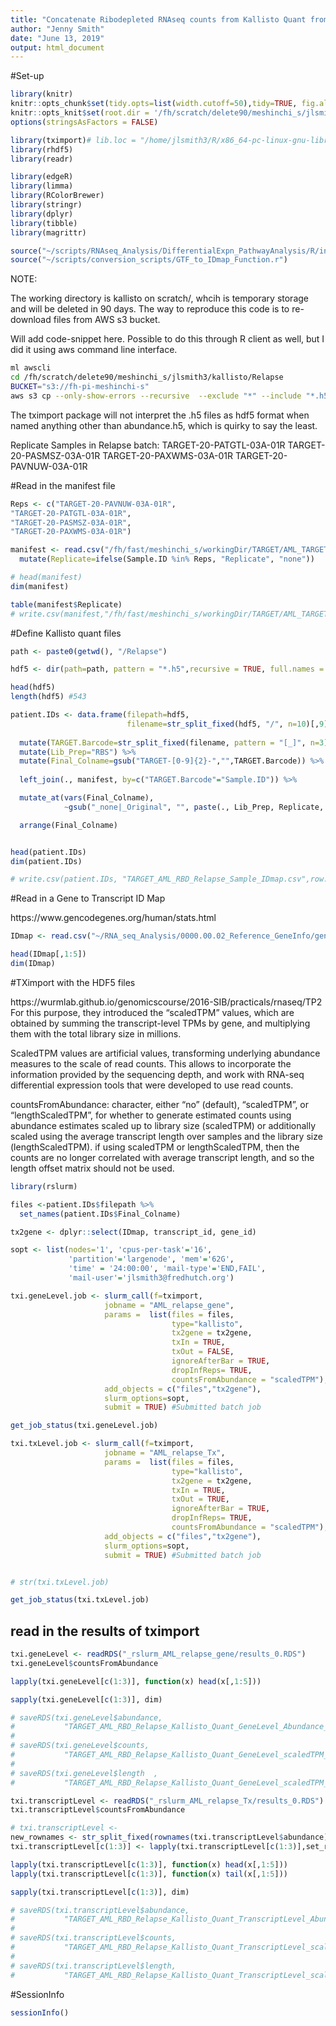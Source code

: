 ```yaml
---
title: "Concatenate Ribodepleted RNAseq counts from Kallisto Quant from Relapse Samples"
author: "Jenny Smith"
date: "June 13, 2019"
output: html_document
---
```


#Set-up

```r
library(knitr)
knitr::opts_chunk$set(tidy.opts=list(width.cutoff=50),tidy=TRUE, fig.align='center', fig.height = 8, fig.width = 10)
knitr::opts_knit$set(root.dir = '/fh/scratch/delete90/meshinchi_s/jlsmith3/kallisto/')
options(stringsAsFactors = FALSE)
```

```r
library(tximport)# lib.loc = "/home/jlsmith3/R/x86_64-pc-linux-gnu-library/3.5")
library(rhdf5)
library(readr)

library(edgeR)
library(limma)
library(RColorBrewer)
library(stringr)
library(dplyr)
library(tibble)
library(magrittr)

source("~/scripts/RNAseq_Analysis/DifferentialExpn_PathwayAnalysis/R/in_progress/ggplot_Themes_Function.r")
source("~/scripts/conversion_scripts/GTF_to_IDmap_Function.r")
```



NOTE: 

The working directory is kallisto on scratch/, whcih is temporary storage and will be deleted in 90 days. The way to reproduce this code is to re-download files from AWS s3 bucket. 

Will add code-snippet here. Possible to do this through R client as well, but I did it using aws command line interface. 

```bash
ml awscli 
cd /fh/scratch/delete90/meshinchi_s/jlsmith3/kallisto/Relapse
BUCKET="s3://fh-pi-meshinchi-s"
aws s3 cp --only-show-errors --recursive  --exclude "*" --include "*.h5" --include "*.json"  $BUCKET/SR/kallisto_out/ .
```


The tximport package will not interpret the .h5 files as hdf5 format when named anything other than abundance.h5, which is quirky to say the least. 

Replicate Samples in Relapse batch:
TARGET-20-PATGTL-03A-01R
TARGET-20-PASMSZ-03A-01R
TARGET-20-PAXWMS-03A-01R
TARGET-20-PAVNUW-03A-01R

#Read in the manifest file

```r
Reps <- c("TARGET-20-PAVNUW-03A-01R",
"TARGET-20-PATGTL-03A-01R",
"TARGET-20-PASMSZ-03A-01R",
"TARGET-20-PAXWMS-03A-01R")
```

```r
manifest <- read.csv("/fh/fast/meshinchi_s/workingDir/TARGET/AML_TARGET/SequencingDataMatrix/TARGET_AML_RBD_Relapse_Manifest_v4.csv", row.names = 1) %>% 
  mutate(Replicate=ifelse(Sample.ID %in% Reps, "Replicate", "none"))

# head(manifest)
dim(manifest)
```

```r
table(manifest$Replicate)
# write.csv(manifest,"/fh/fast/meshinchi_s/workingDir/TARGET/AML_TARGET/SequencingDataMatrix/TARGET_AML_RBD_Relapse_Manifest_v3.csv")
```


#Define Kallisto quant files 

```r
path <- paste0(getwd(), "/Relapse")

hdf5 <- dir(path=path, pattern = "*.h5",recursive = TRUE, full.names = TRUE)

head(hdf5)
length(hdf5) #543 
```

```r
patient.IDs <- data.frame(filepath=hdf5,
                          filename=str_split_fixed(hdf5, "/", n=10)[,9]) %>% 
  
  mutate(TARGET.Barcode=str_split_fixed(filename, pattern = "[_]", n=3)[,1]) %>%
  mutate(Lib_Prep="RBS") %>%
  mutate(Final_Colname=gsub("TARGET-[0-9]{2}-","",TARGET.Barcode)) %>% 
  
  left_join(., manifest, by=c("TARGET.Barcode"="Sample.ID")) %>%

  mutate_at(vars(Final_Colname),
            ~gsub("_none|_Original", "", paste(., Lib_Prep, Replicate, sep="_"))) %>%

  arrange(Final_Colname)


head(patient.IDs)
dim(patient.IDs)

# write.csv(patient.IDs, "TARGET_AML_RBD_Relapse_Sample_IDmap.csv",row.names = FALSE)
```



#Read in a Gene to Transcript ID Map 

https://www.gencodegenes.org/human/stats.html

```r
IDmap <- read.csv("~/RNA_seq_Analysis/0000.00.02_Reference_GeneInfo/gencode.v29_RepBase.v24.01_Gene_IDmap.csv")

head(IDmap[,1:5])
dim(IDmap)
```


#TXimport with the HDF5 files

https://wurmlab.github.io/genomicscourse/2016-SIB/practicals/rnaseq/TP2
For this purpose, they introduced the "scaledTPM" values, which are obtained by summing the transcript-level TPMs by gene, and multiplying them with the total library size in millions. 

ScaledTPM values are artificial values, transforming underlying abundance measures to the scale of read counts. This allows to incorporate the information provided by the sequencing depth, and work with RNA-seq differential expression tools that were developed to use read counts. 


countsFromAbundance:
character, either "no" (default), "scaledTPM", or "lengthScaledTPM", for whether to generate estimated counts using abundance estimates scaled up to library size (scaledTPM) or additionally scaled using the average transcript length over samples and the library size (lengthScaledTPM). if using scaledTPM or lengthScaledTPM, then the counts are no longer correlated with average transcript length, and so the length offset matrix should not be used.

```r
library(rslurm)
```

```r
files <-patient.IDs$filepath %>% 
  set_names(patient.IDs$Final_Colname)

tx2gene <- dplyr::select(IDmap, transcript_id, gene_id)

sopt <- list(nodes='1', 'cpus-per-task'='16',
             'partition'='largenode', 'mem'='62G',
             'time' = '24:00:00', 'mail-type'='END,FAIL',
             'mail-user'='jlsmith3@fredhutch.org') 

```

```r
txi.geneLevel.job <- slurm_call(f=tximport,
                     jobname = "AML_relapse_gene",
                     params =  list(files = files,
                                    type="kallisto", 
                                    tx2gene = tx2gene, 
                                    txIn = TRUE,
                                    txOut = FALSE,
                                    ignoreAfterBar = TRUE, 
                                    dropInfReps= TRUE,
                                    countsFromAbundance = "scaledTPM"),
                     add_objects = c("files","tx2gene"),
                     slurm_options=sopt,
                     submit = TRUE) #Submitted batch job 


```

```r
get_job_status(txi.geneLevel.job)
```

```r
txi.txLevel.job <- slurm_call(f=tximport,
                     jobname = "AML_relapse_Tx",
                     params =  list(files = files,
                                    type="kallisto", 
                                    tx2gene = tx2gene, 
                                    txIn = TRUE,
                                    txOut = TRUE,
                                    ignoreAfterBar = TRUE, 
                                    dropInfReps= TRUE,
                                    countsFromAbundance = "scaledTPM"),
                     add_objects = c("files","tx2gene"),
                     slurm_options=sopt,
                     submit = TRUE) #Submitted batch job 


# str(txi.txLevel.job) 
```

```r
get_job_status(txi.txLevel.job)
```


## read in the results of tximport 

```r
txi.geneLevel <- readRDS("_rslurm_AML_relapse_gene/results_0.RDS") 
txi.geneLevel$countsFromAbundance
```

```r
lapply(txi.geneLevel[c(1:3)], function(x) head(x[,1:5]))

sapply(txi.geneLevel[c(1:3)], dim)
```

```r
# saveRDS(txi.geneLevel$abundance,
#           "TARGET_AML_RBD_Relapse_Kallisto_Quant_GeneLevel_Abundance_TPM.RDS")
# 
# saveRDS(txi.geneLevel$counts,
#           "TARGET_AML_RBD_Relapse_Kallisto_Quant_GeneLevel_scaledTPM_counts.RDS")
# 
# saveRDS(txi.geneLevel$length  ,
#           "TARGET_AML_RBD_Relapse_Kallisto_Quant_GeneLevel_scaledTPM_length.RDS")
```

```r
txi.transcriptLevel <- readRDS("_rslurm_AML_relapse_Tx/results_0.RDS") 
txi.transcriptLevel$countsFromAbundance
```

```r
# txi.transcriptLevel <- 
new_rownames <- str_split_fixed(rownames(txi.transcriptLevel$abundance), pattern = "\\|", n = 2)[,1] 
txi.transcriptLevel[c(1:3)] <- lapply(txi.transcriptLevel[c(1:3)],set_rownames, value=new_rownames)
```

```r
lapply(txi.transcriptLevel[c(1:3)], function(x) head(x[,1:5]))
lapply(txi.transcriptLevel[c(1:3)], function(x) tail(x[,1:5]))

sapply(txi.transcriptLevel[c(1:3)], dim)
```

```r
# saveRDS(txi.transcriptLevel$abundance,
#           "TARGET_AML_RBD_Relapse_Kallisto_Quant_TranscriptLevel_Abundance_TPM.RDS")
# 
# saveRDS(txi.transcriptLevel$counts,
#           "TARGET_AML_RBD_Relapse_Kallisto_Quant_TranscriptLevel_scaledTPM_counts.RDS")
# 
# saveRDS(txi.transcriptLevel$length,
#           "TARGET_AML_RBD_Relapse_Kallisto_Quant_TranscriptLevel_scaledTPM_length.RDS")
```





#SessionInfo

```r
sessionInfo()
```

